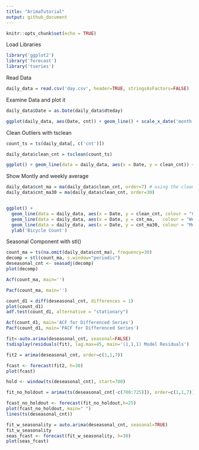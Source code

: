 ```yaml
---
title: "ArimaTutorial"
output: github_document
---
```


```r
knitr::opts_chunk$set(echo = TRUE)
```


Load Libraries
```r
library('ggplot2')
library('forecast')
library('tseries')

```

Read Data
```r
daily_data = read.csv('day.csv', header=TRUE, stringsAsFactors=FALSE)
```


Examine Data and plot it
```r
daily_data$Date = as.Date(daily_data$dteday)

ggplot(daily_data, aes(Date, cnt)) + geom_line() + scale_x_date('month')  + ylab("Daily Bike Checkouts") + xlab("")
```

Clean Outliers with tsclean
```r
count_ts = ts(daily_data[, c('cnt')])

daily_data$clean_cnt = tsclean(count_ts)

ggplot() + geom_line(data = daily_data, aes(x = Date, y = clean_cnt)) + ylab('Cleaned Bicycle Count')
```

Show Montly and weekly average
```r
daily_data$cnt_ma = ma(daily_data$clean_cnt, order=7) # using the clean count with no outliers
daily_data$cnt_ma30 = ma(daily_data$clean_cnt, order=30)


ggplot() +
  geom_line(data = daily_data, aes(x = Date, y = clean_cnt, colour = "Counts")) +
  geom_line(data = daily_data, aes(x = Date, y = cnt_ma,   colour = "Weekly Moving Average"))  +
  geom_line(data = daily_data, aes(x = Date, y = cnt_ma30, colour = "Monthly Moving Average"))  +
  ylab('Bicycle Count')
```

Seasonal Component with stl()
```r
count_ma = ts(na.omit(daily_data$cnt_ma), frequency=30)
decomp = stl(count_ma, s.window="periodic")
deseasonal_cnt <- seasadj(decomp)
plot(decomp)

```


```r
Acf(count_ma, main='')

Pacf(count_ma, main='')

```


```r
count_d1 = diff(deseasonal_cnt, differences = 1)
plot(count_d1)
adf.test(count_d1, alternative = "stationary")

```


```r
Acf(count_d1, main='ACF for Differenced Series')
Pacf(count_d1, main='PACF for Differenced Series')
```



```r
fit<-auto.arima(deseasonal_cnt, seasonal=FALSE)
tsdisplay(residuals(fit), lag.max=45, main='(1,1,1) Model Residuals')
```


```r
fit2 = arima(deseasonal_cnt, order=c(1,1,7))

fcast <- forecast(fit2, h=30)
plot(fcast)
```



```r
hold <- window(ts(deseasonal_cnt), start=700)

fit_no_holdout = arima(ts(deseasonal_cnt[-c(700:725)]), order=c(1,1,7))

fcast_no_holdout <- forecast(fit_no_holdout,h=25)
plot(fcast_no_holdout, main=" ")
lines(ts(deseasonal_cnt))
```


```r
fit_w_seasonality = auto.arima(deseasonal_cnt, seasonal=TRUE)
fit_w_seasonality
seas_fcast <- forecast(fit_w_seasonality, h=30)
plot(seas_fcast)
```


```r
```

```r
```

```r
```

